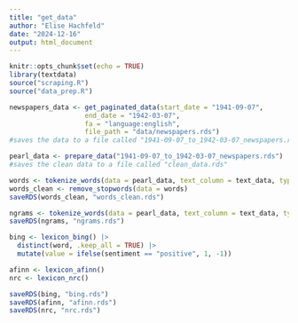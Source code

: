 ```yaml
---
title: "get_data"
author: "Elise Hachfeld"
date: "2024-12-16"
output: html_document
---
```


```r
knitr::opts_chunk$set(echo = TRUE)
library(textdata)
source("scraping.R")
source("data_prep.R")
```

```r
newspapers_data <- get_paginated_data(start_date = "1941-09-07",
                   end_date = "1942-03-07",
                   fa = "language:english",
                   file_path = "data/newspapers.rds")
#saves the data to a file called "1941-09-07_to_1942-03-07_newspapers.rds"

pearl_data <- prepare_data("1941-09-07_to_1942-03-07_newspapers.rds")
#saves the clean data to a file called "clean_data.rds"

words <- tokenize_words(data = pearl_data, text_column = text_data, type = "words")
words_clean <- remove_stopwords(data = words)
saveRDS(words_clean, "words_clean.rds")

ngrams <- tokenize_words(data = pearl_data, text_column = text_data, type = "ngrams")
saveRDS(ngrams, "ngrams.rds")
```

```r
bing <- lexicon_bing() |> 
  distinct(word, .keep_all = TRUE) |>
  mutate(value = ifelse(sentiment == "positive", 1, -1))

afinn <- lexicon_afinn()
nrc <- lexicon_nrc()

saveRDS(bing, "bing.rds")
saveRDS(afinn, "afinn.rds")
saveRDS(nrc, "nrc.rds")
```
